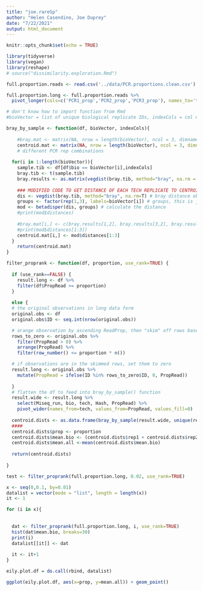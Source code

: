 ```yaml
---
title: "joe.rareSp"
author: "Helen Casendino, Joe Duprey"
date: "7/22/2021"
output: html_document
---
```


```r
knitr::opts_chunk$set(echo = TRUE)

library(tidyverse)
library(vegan)
library(reshape)
# source("dissimilarity.exploration.Rmd")
```


```r
full.proportion.reads <- read.csv('../data/PCR.proportions.clean.csv')
```

```r
full.proportion.long <- full.proportion.reads %>%
  pivot_longer(cols=c('PCR1_prop','PCR2_prop','PCR3_prop'), names_to='tech',values_to='PropRead')
```

```r
# don't know how to import function from Rmd
#bioVector = list of unique biological replicate IDs, indexCols = col numbers of eDNA proportion values (by PCR #). df needs to have 3 columns corresponding to eDNA proportions of different PCR runs

bray_by_sample <- function(df, bioVector, indexCols){  
  
    #bray.mat <- matrix(NA, nrow = length(bioVector), ncol = 3, dimnames = list(bioVector, c(1.2,2.3,1.3)))
    centroid.mat <- matrix(NA, nrow = length(bioVector), ncol = 3, dimnames = list(bioVector, c('rep1','rep2','rep3')))
    # different PCR rep combinations
  
  for(i in 1:length(bioVector)){
    sample.tib <- df[df$bio == bioVector[i],indexCols]
    bray.tib <- t(sample.tib)
    bray.results <- as.matrix(vegdist(bray.tib, method="bray", na.rm = T))
    
    ### MODIFIED CODE TO GET DISTANCE OF EACH TECH REPLICATE TO CENTROID **needs review**
    dis <- vegdist(bray.tib, method="bray", na.rm=T) # bray distance object
    groups <- factor(rep(1,3), labels=bioVector[i]) # groups, this is just vector of 3 with the bio's name?
    mod <- betadisper(dis, groups) # calculate the distance 
    #print(mod$distances) 
    
    #bray.mat[i,] <- c(bray.results[1,2], bray.results[3,2], bray.results[1,3]) # PCR 1&2, 2&3, 1&3
    #print(mod$distances[1:3])
    centroid.mat[i,] <- mod$distances[1:3]
  }
    return(centroid.mat)
}

```

```r

filter_proprank <- function(df, proportion, use_rank=TRUE) {
  
  if (use_rank==FALSE) {
    result.long <- df %>%
    filter(df$PropRead >= proportion) 
  } 
  
  else {
  # the original observations in long data form
  original.obs <- df
  original.obs$ID <- seq.int(nrow(original.obs))

  # arange observation by ascending ReadProp, then "skim" off rows based on given prop
  rows_to_zero <- original.obs %>%
    filter(PropRead > 0) %>%
    arrange(PropRead) %>%
    filter(row_number() <= proportion * n())

  # if observations are in the skimmed rows, set them to zero
  result.long <- original.obs %>%
    mutate(PropRead = ifelse(ID %in% rows_to_zero$ID, 0, PropRead))
  
  }
  # flatten the df to feed into bray_by_sample() function 
  result.wide <- result.long %>%
    select(Miseq_run, bio, tech, Hash, PropRead) %>%
    pivot_wider(names_from=tech, values_from=PropRead, values_fill=0) 
  
  centroid.dists <- as.data.frame(bray_by_sample(result.wide, unique(result.wide$bio), c(4:6)))
  ####
  centroid.dists$prop <- proportion
  centroid.dists$mean.bio <- (centroid.dists$rep1 + centroid.dists$rep2 + centroid.dists$rep3)/3
  centroid.dists$mean.all <-mean(centroid.dists$mean.bio)
    
  return(centroid.dists)
  
}

test <- filter_proprank(full.proportion.long, 0.02, use_rank=TRUE)
```

```r

x <- seq(0,0.1, by=0.01)
datalist = vector(mode = "list", length = length(x))
it <- 1 

for (i in x){
  
  
  dat <- filter_proprank(full.proportion.long, i, use_rank=TRUE) 
  hist(dat$mean.bio, breaks=30)
  print(i)
  datalist[[it]] <- dat
  
  it <- it+1
}

eily.plot.df = do.call(rbind, datalist)
```

```r
ggplot(eily.plot.df, aes(x=prop, y=mean.all)) + geom_point()
```

